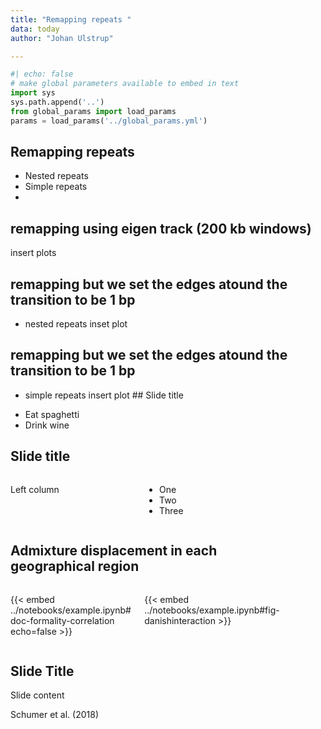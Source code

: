 ```yaml
---
title: "Remapping repeats "
data: today
author: "Johan Ulstrup"

---
```


```python
#| echo: false
# make global parameters available to embed in text
import sys
sys.path.append('..')
from global_params import load_params
params = load_params('../global_params.yml')
```

## Remapping repeats
- Nested repeats
- Simple repeats
- 

## remapping using eigen track (200 kb windows)
insert plots

## remapping but we set the edges atound the transition to be 1 bp  
- nested repeats
inset plot

## remapping but we set the edges atound the transition to be 1 bp
- simple repeats
insert plot
## Slide title

::: {.incremental}
- Eat spaghetti
- Drink wine
:::

## Slide title

:::: {.columns}

::: {.column width="40%"}
Left column
:::

::: {.column width="60%"}
- One
- Two
- Three
:::

::::

## Admixture displacement in each <br>**geographical region** {.smaller}

:::: {.columns}

::: {.column width="40%"}
{{< embed ../notebooks/example.ipynb#doc-formality-correlation echo=false >}}
:::

::: {.column width="60%"}
{{< embed ../notebooks/example.ipynb#fig-danishinteraction >}}
:::

::::

## Slide Title

Slide content

::: aside
Schumer et al. (2018)
:::